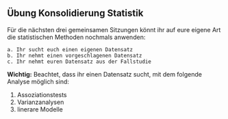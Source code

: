 ## Übung Konsolidierung Statistik

Für die nächsten drei gemeinsamen Sitzungen könnt ihr auf eure eigene Art die statistischen Methoden nochmals anwenden:

    a. Ihr sucht euch einen eigenen Datensatz
    b. Ihr nehmt einen vorgeschlagenen Datensatz
    c. Ihr nehmt euren Datensatz aus der Fallstudie

**Wichtig:** Beachtet, dass ihr einen Datensatz sucht, mit dem folgende Analyse möglich sind:

1. Assoziationstests
2. Varianzanalysen
3. linerare Modelle



